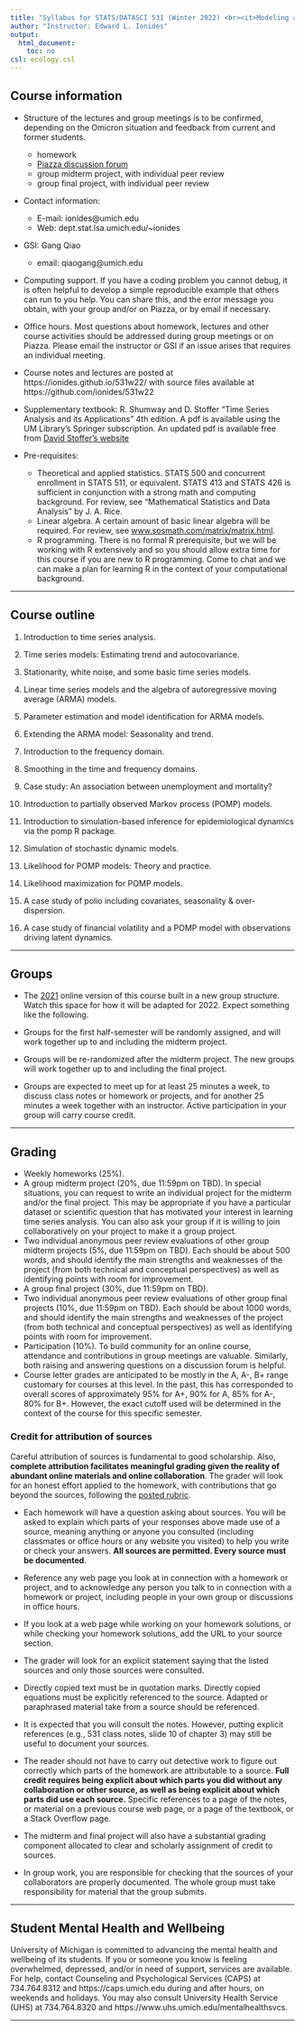 ```yaml
---
title: "Syllabus for STATS/DATASCI 531 (Winter 2022) <br><it>Modeling and Analysis of Time Series Data</it>"
author: "Instructor: Edward L. Ionides"
output:
  html_document:
    toc: no
csl: ecology.csl
---
```



## Course information

* Structure of the lectures and group meetings is to be confirmed, depending on the Omicron situation and feedback from current and former students.
    + homework
    + [Piazza discussion forum](https://piazza.com/umich/winter2022/statsdatasci531)
    + group midterm project, with individual peer review
    + group final project, with individual peer review
    

* Contact information:
    + E-mail: ionides@umich.edu 
    + Web: dept.stat.lsa.umich.edu/~ionides

* GSI: Gang Qiao
    + email: qiaogang@umich.edu
    
* Computing support. If you have a coding problem you cannot debug, it is often helpful to develop a simple reproducible example that others can run to you help. You can share this, and the error message you obtain, with your group and/or on Piazza, or by email if necessary.

* Office hours. Most questions about homework, lectures and other course activities should be addressed during group meetings or on Piazza. Please email the instructor or GSI if an issue arises that requires an individual meeting.

* Course notes and lectures are posted at https://ionides.github.io/531w22/ with source files available at https://github.com/ionides/531w22

* Supplementary textbook: R. Shumway and D. Stoffer "Time Series Analysis and its Applications" 4th edition. 
A pdf is available using the UM Library's Springer subscription.
An updated pdf is available free from [David Stoffer's website](http://www.stat.pitt.edu/stoffer/tsa4/tsa4.pdf)

* Pre-requisites:
    + Theoretical and applied statistics. STATS 500 and concurrent enrollment in STATS 511, or equivalent. STATS 413 and STATS 426 is sufficient in conjunction with a strong math and computing background. For review, see "Mathematical Statistics and Data Analysis" by J. A. Rice. 
    + Linear algebra. A certain amount of basic linear algebra will be required. For review, see 
[www.sosmath.com/matrix/matrix.html](http://www.sosmath.com/matrix/matrix.html).
    + R programming. There is no formal R prerequisite, but we will be working with R extensively and so you should allow extra time for this course if you are new to R programming. Come to chat and we can make a plan for learning R in the context of your computational background.

-----------



## Course outline


1. Introduction to time series analysis.

2. Time series models: Estimating trend and autocovariance.

3. Stationarity, white noise, and some basic time series models.

4. Linear time series models and the algebra of autoregressive moving average (ARMA) models.

5. Parameter estimation and model identification for ARMA models.

6. Extending the ARMA model: Seasonality and trend.

7. Introduction to the frequency domain.

8. Smoothing in the time and frequency domains.

9. Case study: An association between unemployment and mortality?

10. Introduction to partially observed Markov process (POMP) models.

11. Introduction to simulation-based inference for epidemiological dynamics via the pomp R package.

12. Simulation of stochastic dynamic models.

13. Likelihood for POMP models: Theory and practice.

14. Likelihood maximization for POMP models.

15. A case study of polio including covariates, seasonality & over-dispersion.

16. A case study of financial volatility and a POMP model with observations driving latent dynamics.

--------------

## Groups

* The [2021](https://ionides.github.io/531w22/) online version of this course built in a new group structure. Watch this space for how it will be adapted for 2022. Expect something like the following.

* Groups for the first half-semester will be randomly assigned, and will work together up to and including the midterm project.

* Groups will be re-randomized after the midterm project. The new groups will work together up to and including the final project.

* Groups are expected to meet up for at least 25 minutes a week, to discuss class notes or homework or projects, and for another 25 minutes a week together with an instructor. Active participation in your group will carry course credit.

-------------

##  Grading

* Weekly homeworks (25\%).
* A group midterm project (20\%, due 11:59pm on TBD). In special situations, you can request to write an individual project for the midterm and/or the final project. This may be appropriate if you have a particular dataset or scientific question that has motivated your interest in learning time series analysis. You can also ask your group if it is willing to join collaboratively on your project to make it a group project.
* Two individual anonymous peer review evaluations of other group midterm projects (5\%, due 11:59pm on TBD). Each should be about 500 words, and should identify the main strengths and weaknesses of the project (from both technical and conceptual perspectives) as well as identifying points with room for improvement.
* A group final project (30%, due 11:59pm on TBD).
* Two individual anonymous peer review evaluations of other group final projects (10\%, due 11:59pm on TBD). Each should be about 1000 words, and should identify the main strengths and weaknesses of the project (from both technical and conceptual perspectives) as well as identifying points with room for improvement.
* Participation (10%). To build community for an online course, attendance and contributions in group meetings are valuable. Similarly, both raising and answering questions on a discussion forum is helpful.
* Course letter grades are anticipated to be mostly in the A, A-, B+ range customary for courses at this level. In the past, this has corresponded to overall scores of approximately 95% for A+, 90% for A, 85% for A-, 80% for B+. However, the exact cutoff used will be determined in the context of the course for this specific semester.

### Credit for attribution of sources

Careful attribution of sources is fundamental to good scholarship. Also, **complete attribution facilitates meaningful grading given the reality of abundant online materials and online collaboration**. The grader will look for an honest effort applied to the homework, with contributions that go beyond the sources, following the <a href="rubric_homework.html">posted rubric</a>.

+ Each homework will have a question asking about sources. You will be asked to explain which parts of your responses above made use of a source, meaning anything or anyone you consulted (including classmates or office hours or any website you visited) to help you write or check your answers. **All sources are permitted. Every source must be documented**.

+ Reference any web page you look at in connection with a homework or project, and to acknowledge any person you talk to in connection with a homework or project, including people in your own group or discussions in office hours.

+ If you look at a web page while working on your homework solutions, or while checking your homework solutions, add the URL to your source section.

+ The grader will look for an explicit statement saying that the listed sources and only those sources were consulted. 

+ Directly copied text must be in quotation marks. Directly copied equations must be explicitly referenced to the source. Adapted or paraphrased material take from a source should be referenced.

+ It is expected that you will consult the notes. However, putting explicit references (e.g., 531 class notes, slide 10 of chapter 3) may still be useful to document your sources.

+ The reader should not have to carry out detective work to figure out correctly which parts of the homework are attributable to a source. **Full credit requires being explicit about which parts you did without any collaboration or other source, as well as being explicit about which parts did use each source.** Specific references to a page of the notes, or material on a previous course web page, or a page of the textbook, or a Stack Overflow page.

+ The midterm and final project will also have a substantial grading component allocated to clear and scholarly assignment of credit to sources.

+ In group work, you are responsible for checking that the sources of your collaborators are properly documented. The whole group must take responsibility for material that the group submits. 


----

## Student Mental Health and Wellbeing

University of Michigan is committed to advancing the mental health and wellbeing of its students. If you or someone you know is feeling overwhelmed, depressed, and/or in need of support, services are available. For help, contact Counseling and Psychological Services (CAPS) at 734.764.8312 and  https://caps.umich.edu during and after hours, on weekends and holidays. You may also consult University Health Service (UHS) at 734.764.8320 and https://www.uhs.umich.edu/mentalhealthsvcs.

----------

